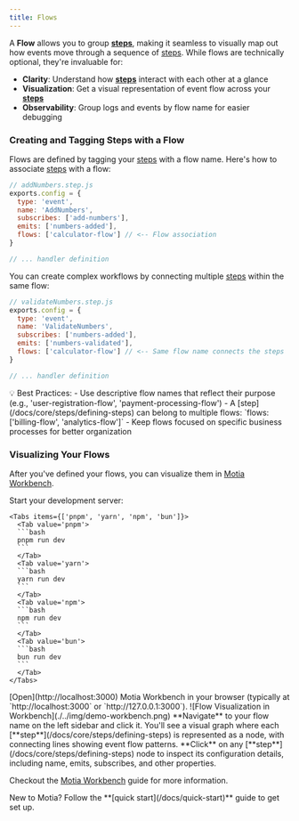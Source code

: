 ```yaml
---
title: Flows
---
```


A **Flow** allows you to group [**steps**](/docs/core/steps/defining-steps), making it seamless to visually map out how events move through a sequence of [steps](/docs/core/steps/defining-steps). While flows are technically optional, they're invaluable for:

- **Clarity**: Understand how [**steps**](/docs/core/steps/defining-steps) interact with each other at a glance
- **Visualization**: Get a visual representation of event flow across your [**steps**](/docs/core/steps/defining-steps)
- **Observability**: Group logs and events by flow name for easier debugging

### Creating and Tagging Steps with a Flow

Flows are defined by tagging your [steps](/docs/core/steps/defining-steps) with a flow name. Here's how to associate [steps](/docs/core/steps/defining-steps) with a flow:

```js
// addNumbers.step.js
exports.config = {
  type: 'event',
  name: 'AddNumbers',
  subscribes: ['add-numbers'],
  emits: ['numbers-added'],
  flows: ['calculator-flow'] // <-- Flow association
}

// ... handler definition
```

You can create complex workflows by connecting multiple [steps](/docs/core/steps/defining-steps) within the same flow:

```js
// validateNumbers.step.js
exports.config = {
  type: 'event',
  name: 'ValidateNumbers',
  subscribes: ['numbers-added'],
  emits: ['numbers-validated'],
  flows: ['calculator-flow'] // <-- Same flow name connects the steps
}

// ... handler definition
```

<Callout type="info">
  💡 Best Practices:
  - Use descriptive flow names that reflect their purpose (e.g., 'user-registration-flow', 'payment-processing-flow')
  - A [step](/docs/core/steps/defining-steps) can belong to multiple flows: `flows: ['billing-flow', 'analytics-flow']`
  - Keep flows focused on specific business processes for better organization
</Callout>

### Visualizing Your Flows

After you've defined your flows, you can visualize them in [Motia Workbench](/docs/core/workbench).

<Steps>
  <Step>
    Start your development server:

    <Tabs items={['pnpm', 'yarn', 'npm', 'bun']}>
      <Tab value='pnpm'>
      ```bash
      pnpm run dev
      ```
      </Tab>
      <Tab value='yarn'>
      ```bash
      yarn run dev
      ```
      </Tab>
      <Tab value='npm'>
      ```bash
      npm run dev
      ```
      </Tab>
      <Tab value='bun'>
      ```bash
      bun run dev
      ```
      </Tab>
    </Tabs>
  </Step>
  <Step>
    [Open](http://localhost:3000) Motia Workbench in your browser (typically at `http://localhost:3000` or `http://127.0.0.1:3000`).
    ![Flow Visualization in Workbench](./../img/demo-workbench.png)
  </Step>
  <Step>
    **Navigate** to your flow name on the left sidebar and click it. You'll see a visual graph where each [**step**](/docs/core/steps/defining-steps) is represented as a node, with connecting lines showing event flow patterns.
  </Step>
  <Step>
    **Click** on any [**step**](/docs/core/steps/defining-steps) node to inspect its configuration details, including name, emits, subscribes, and other properties.
  </Step>
</Steps>

Checkout the [Motia Workbench](/docs/core/workbench) guide for more information.

<Callout>
New to Motia? Follow the **[quick start](/docs/quick-start)** guide to get set up.
</Callout>